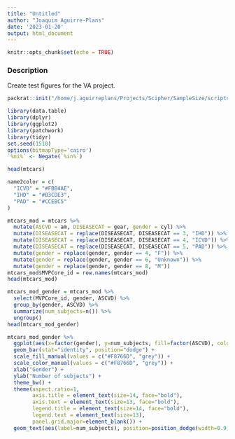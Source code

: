 ```yaml
---
title: "Untitled"
author: "Joaquim Aguirre-Plans"
date: '2023-01-20'
output: html_document
---
```


```r
knitr::opts_chunk$set(echo = TRUE)
```


### Description

Create test figures for the VA project.

```r
packrat::init("/home/j.aguirreplans/Projects/Scipher/SampleSize/scripts/SampleSizeR")
```

```r
library(data.table)
library(dplyr)
library(ggplot2)
library(patchwork)
library(tidyr)
set.seed(1510)
options(bitmapType='cairo')
`%ni%` <- Negate(`%in%`)
```

```r
head(mtcars)
```

```r
name2color = c(
  "ICVD" = "#FBB4AE",
  "IHD" = "#B3CDE3",
  "PAD" = "#CCEBC5"
)
```

```r
mtcars_mod = mtcars %>%
  mutate(ASCVD = am, DISEASECAT = gear, gender = cyl) %>%
  mutate(DISEASECAT = replace(DISEASECAT, DISEASECAT == 3, "IHD")) %>%
  mutate(DISEASECAT = replace(DISEASECAT, DISEASECAT == 4, "ICVD")) %>%
  mutate(DISEASECAT = replace(DISEASECAT, DISEASECAT == 5, "PAD")) %>%
  mutate(gender = replace(gender, gender == 4, "F")) %>%
  mutate(gender = replace(gender, gender == 6, "Unknown")) %>%
  mutate(gender = replace(gender, gender == 8, "M"))
mtcars_mod$MVPCore_id = row.names(mtcars_mod)
head(mtcars_mod)
```

```r
mtcars_mod_gender = mtcars_mod %>%
  select(MVPCore_id, gender, ASCVD) %>%
  group_by(gender, ASCVD) %>%
  summarize(num_subjects=n()) %>%
  ungroup()
head(mtcars_mod_gender)
```

```r
mtcars_mod_gender %>%
  ggplot(aes(x=factor(gender), y=num_subjects, fill=factor(ASCVD), color=factor(ASCVD))) +
  geom_bar(stat="identity", position="dodge") +
  scale_fill_manual(values = c("#F8766D", "grey")) +
  scale_color_manual(values = c("#F8766D", "grey")) +
  xlab("Gender") +
  ylab("Number of subjects") +
  theme_bw() +
  theme(aspect.ratio=1,
        axis.title = element_text(size=14, face="bold"),
        axis.text = element_text(size=13, face="bold"),
        legend.title = element_text(size=14, face="bold"),
        legend.text = element_text(size=13),
        panel.grid.major=element_blank()) +
  geom_text(aes(label=num_subjects), position=position_dodge(width=0.9), vjust=-0.3, color="gray25")
```
